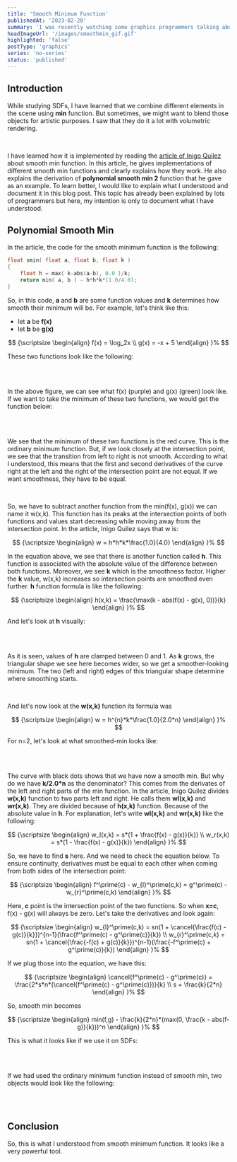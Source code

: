 ```yaml
---
title: 'Smooth Minimum Function'
publishedAt: '2023-02-28'
summary: 'I was recently watching some graphics programmers talking about smooth minimum and I wanted to learn how it works.'
headImageUrl: '/images/smoothmin_gif.gif'
highlighted: 'false'
postType: 'graphics'
series: 'no-series'
status: 'published'
---
```


## Introduction

While studying SDFs, I have learned that we combine different elements in the scene using **min** function.
But sometimes, we might want to blend those objects for artistic purposes. I saw that they do it a lot with
volumetric rendering.

<br/>

I have learned how it is implemented by reading the [article of Inigo Quilez](https://iquilezles.org/articles/smin/)
about smooth min function. In this article, he gives implementations of different smooth min functions and clearly
explains how they work. He also explains the derivation of **polynomial smooth min 2** function that he gave as
an example. To learn better, I would like to explain what I understood and document it in this blog post. This topic
has already been explained by lots of programmers but here, my intention is only to document what I have understood.

## Polynomial Smooth Min

In the article, the code for the smooth minimum function is the following:

```cpp
float smin( float a, float b, float k )
{
    float h = max( k-abs(a-b), 0.0 )/k;
    return min( a, b ) - h*h*k*(1.0/4.0);
}
```

So, in this code, **a** and **b** are some function values and **k** determines how smooth their minimum will be.
For example, let's think like this:

- let **a** be **f(x)**
- let **b** be **g(x)**

$$
{\scriptsize
\begin{align}
    f(x) = \log_2x \\
    g(x) = -x + 5
\end{align}
}%
$$

These two functions look like the following:


<br/>
<ApiImage alt="smooth_min_1" src="/images/smooth_min_1.png" heigth="100%" width="100%" caption="f(x) and g(x)"/>
<br/>

In the above figure, we can see what f(x) (purple) and g(x) (green) look like. If we want to take the minimum of these
two functions, we would get the function below:

<br/>
<ApiImage alt="smooth_min_2" src="/images/smooth_min_2.png" heigth="100%" width="100%" caption="min(f(x), g(x))"/>
<br/>

We see that the minimum of these two functions is the red curve. This is the ordinary minimum function. But, if we look
closely at the intersection point, we see that the transition from left to right is not smooth. According to what I understood,
this means that the first and second derivatives of the curve right at the left and the right of the intersection point are not
equal. If we want smoothness, they have to be equal.

<br/>

So, we have to subtract another function from the min(f(x), g(x)) we can name it w(x,k). This function has its peaks at the
intersection points of both functions and values start decreasing while moving away from the intersection point. In the article, 
Inigo Quilez says that w is:

$$
{\scriptsize
\begin{align}
    w = h*h*k*\frac{1.0}{4.0}
\end{align}
}%
$$

In the equation above, we see that there is another function called **h**. This function is associated with the absolute value
of the difference between both functions. Moreover, we see **k** which is the smoothness factor. Higher the **k** value, w(x,k)
increases so intersection points are smoothed even further. **h** function formula is like the following:

$$
{\scriptsize
\begin{align}
    h(x,k) = \frac{\max(k - abs(f(x) - g(x), 0))}{k}
\end{align}
}%
$$

And let's look at **h** visually:

<br/>
<ApiImage alt="smooth_min_3" src="/images/smooth_min_3.png" heigth="100%" width="100%" caption="h(x,k)"/>
<br/>

As it is seen, values of **h** are clamped between 0 and 1. As **k** grows, the triangular shape we see here becomes
wider, so we get a smoother-looking minimum. The two (left and right) edges of this triangular shape determine where
smoothing starts.

<br/>

And let's now look at the **w(x,k)** function its formula was

$$
{\scriptsize
\begin{align}
    w = h^{n}*k*\frac{1.0}{2.0*n}
\end{align}
}%
$$

For n=2, let's look at what smoothed-min looks like:

<br/>
<ApiImage alt="smooth_min_4" src="/images/smooth_min_4.png" heigth="100%" width="100%" caption="smooth-min"/>
<br/>

The curve with black dots shows that we have now a smooth min. But why do we have **k/2.0*n** as the denominator?
This comes from the derivates of the left and right parts of the min function. In the article, Inigo Quilez divides
**w(x,k)** function to two parts left and right. He calls them **wl(x,k)** and **wr(x,k)**. They are divided because of
**h(x,k)** function. Because of the absolute value in **h**. For explanation, let's write **wl(x,k)** and **wr(x,k)**
like the following:

$$
{\scriptsize
\begin{align}
    w_l(x,k) = s*(1 + \frac{f(x) - g(x)}{k}) \\
    w_r(x,k) = s*(1 - \frac{f(x) - g(x)}{k})
\end{align}
}%
$$

So, we have to find **s** here. And we need to check the equation below. To ensure continuity, derivatives
must be equal to each other when coming from both sides of the intersection point:

$$
{\scriptsize
\begin{align}
    f^\prime(c) - w_{l}^\prime(c,k) = g^\prime(c) - w_{r}^\prime(c,k)
\end{align}
}%
$$

Here, **c** point is the intersection point of the two functions. So when **x=c**,
f(x) - g(x) will always be zero. Let's take the derivatives and look again:

$$
{\scriptsize
\begin{align}
    w_{l}^\prime(c,k) = sn(1 + \cancel{\frac{f(c) - g(c)}{k}})^{n-1}(\frac{f^\prime(c) -  g^\prime(c)}{k}) \\
    w_{r}^\prime(c,k) = sn(1 + \cancel{\frac{-f(c) + g(c)}{k}})^{n-1}(\frac{-f^\prime(c) +  g^\prime(c)}{k})
\end{align}
}%
$$

If we plug those into the equation, we have this:

$$
{\scriptsize
\begin{align}
    \cancel{f^\prime(c) - g^\prime(c)} = \frac{2*s*n*(\cancel{f^\prime(c) - g^\prime(c)})}{k} \\
    s = \frac{k}{2*n}
\end{align}
}%
$$

So, smooth min becomes

$$
{\scriptsize
\begin{align}
    min(f,g) - \frac{k}{2*n}*(max(0, \frac{k - abs(f-g)}{k}))^n
\end{align}
}%
$$

This is what it looks like if we use it on SDFs:

<br/>
<ApiImage alt="smooth_min_smooth_min" src="/images/smooth_min_smooth_min.png" heigth="100%" width="100%" caption="smooth-min"/>
<br/>

If we had used the ordinary minimum function instead of smooth min, two objects would look like the following:

<br/>
<ApiImage alt="smooth_min_normal_min" src="/images/smooth_min_normal_min.png" heigth="100%" width="100%" caption="ordinary minimum function"/>
<br/>

## Conclusion

So, this is what I understood from smooth minimum function. It looks like a very powerful tool.
